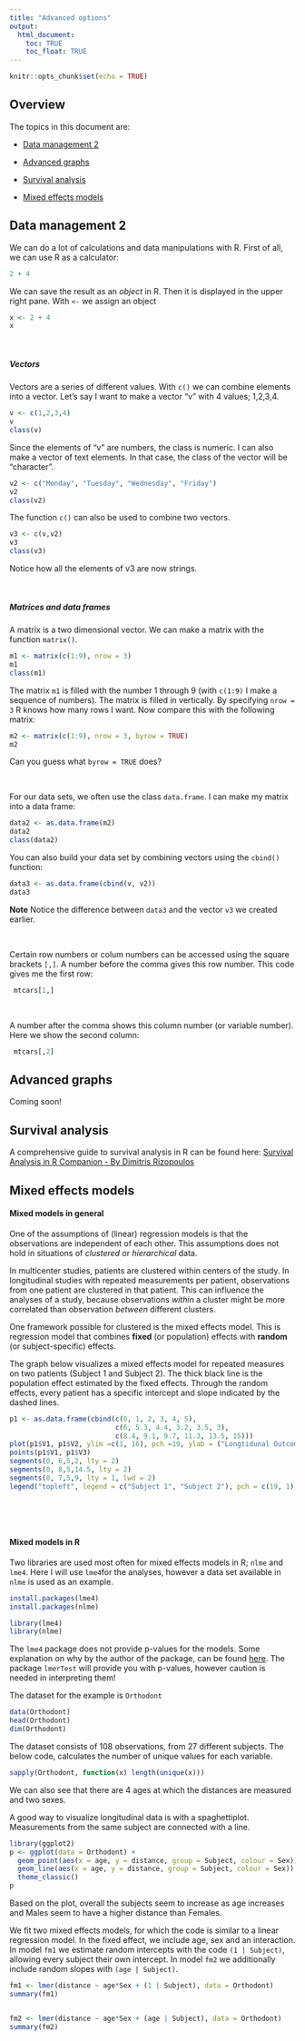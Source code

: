 ```yaml
---
title: "Advanced options"
output: 
  html_document:
    toc: TRUE
    toc_float: TRUE
---
```


```r
knitr::opts_chunk$set(echo = TRUE)
```


## Overview 

The topics in this document are:

* [Data management 2](#datamanagement2)

* [Advanced graphs](#graphs2)

* [Survival analysis](#survival)

* [Mixed effects models](#mixedmodels)

## Data management 2 {#datamanagement2}
We can do a lot of calculations and data manipulations with R. 
First of all, we can use R as a calculator:

```r
2 + 4
``` 
 
We can save the result as an *object* in R. Then it is displayed in the upper right pane.
With `<-` we assign an object

```r
x <- 2 + 4
x
``` 
&nbsp;


##### Vectors
Vectors are a series of different values. With `c()` we can combine elements into a vector. Let's say I want to make a vector "v" with 4 values; 1,2,3,4. 

```r
v <- c(1,2,3,4)
v
class(v)
```
Since the elements of "v" are numbers, the class is numeric. I can also make a vector of text elements. In that case, the class of the vector will be "character".

```r
v2 <- c("Monday", "Tuesday", "Wednesday", "Friday")
v2
class(v2)
```

The function `c()` can also be used to combine two vectors.

```r
v3 <- c(v,v2)
v3
class(v3)
```

Notice how all the elements of v3 are now strings. 

&nbsp;
&nbsp;

##### Matrices and data frames
A matrix is a two dimensional vector. We can make a matrix with the function `matrix()`. 

```r
m1 <- matrix(c(1:9), nrow = 3)
m1
class(m1)
```
The matrix `m1` is filled with the number 1 through 9 (with `c(1:9)` I make a sequence of numbers). The matrix is filled in vertically. By specifying `nrow = 3` R knows how many rows I want. Now compare this with the following matrix:

```r
m2 <- matrix(c(1:9), nrow = 3, byrow = TRUE)
m2
```

Can you guess what `byrow = TRUE` does?

&nbsp;

For our data sets, we often use the class `data.frame`. I can make my matrix into a data frame:

```r
data2 <- as.data.frame(m2)
data2
class(data2)
```

You can also build your data set by combining vectors using the `cbind()` function:

```r
data3 <- as.data.frame(cbind(v, v2))
data3
```

**Note** Notice the difference between `data3` and the vector `v3` we created earlier. 


&nbsp;


Certain row numbers or colum numbers can be accessed using the square brackets `[,]`. 
A number before the comma gives this row number. This code gives me the first row:
```r
 mtcars[1,] 
``` 
 

&nbsp;

A number after the comma shows this column number (or variable number). Here we show the second column:
```r
 mtcars[,2] 
```  




## Advanced graphs {#graphs2}
 
 Coming soon!
 
 
## Survival analysis {#survival}

A comprehensive guide to survival analysis in R can be found here: 
[Survival Analysis in R Companion - By Dimitris Rizopoulos](https://www.drizopoulos.com/courses/emc/survival%20analysis%20in%20r%20companion)


 
## Mixed effects models {#mixedmodels}

#### Mixed models in general

One of the assumptions of (linear) regression models is that the observations are independent of each other. This assumptions does not hold in situations of *clustered* or *hierarchical* data.

In multicenter studies, patients are clustered within centers of the study. In longitudinal studies with repeated measurements per patient, observations from one patient are clustered in that patient. This can influence the analyses of a study, because observations *within* a cluster might be more correlated than observation *between* different clusters.

One framework possible for clustered is the mixed effects model. This is regression model that combines **fixed** (or population) effects with **random** (or subject-specific) effects. 

The graph below visualizes a mixed effects model for repeated measures on two patients (Subject 1 and Subject 2). The thick black line is the population effect estimated by the fixed effects. Through the random effects, every patient has a specific intercept and slope indicated by the dashed lines.  


```r
p1 <- as.data.frame(cbind(c(0, 1, 2, 3, 4, 5),
                          c(6, 5.3, 4.4, 3.2, 3.5, 3),
                          c(8.4, 9.1, 9.7, 11.3, 13.5, 15)))
plot(p1$V1, p1$V2, ylim =c(1, 16), pch =19, ylab = ("Longtidunal Outcome"), xlab = "Time")
points(p1$V1, p1$V3)
segments(0, 6,5,2, lty = 2)
segments(0, 8,5,14.5, lty = 2)
segments(0, 7,5,9, lty = 1, lwd = 2)
legend("topleft", legend = c("Subject 1", "Subject 2"), pch = c(19, 1), bty = "n", cex = 0.8 )

```  


&nbsp;

&nbsp;

#### Mixed models in R

Two libraries are used most often for mixed effects models in R; `nlme` and `lme4`. Here I will use `lme4`for the analyses, however a data set available in `nlme` is used as an example.

```r
install.packages(lme4)
install.packages(nlme)
```

```r
library(lme4)
library(nlme)
```

The `lme4` package does not provide p-values for the models. Some explanation on why by the author of the package, can be found [here](https://stat.ethz.ch/pipermail/r-help/2006-May/094765.html). The package `lmerTest` will provide you with p-values, however caution is needed in interpreting them!

The dataset for the example is `Orthodont`

```r
data(Orthodont)
head(Orthodont)
dim(Orthodont)

```

The dataset consists of 108 observations, from 27 different subjects. The below code, calculates the number of unique values for each variable.

```r
sapply(Orthodont, function(x) length(unique(x)))
```

We can also see that there are 4 ages at which the distances are measured and two sexes. 

A good way to visualize longitudinal data is with a spaghettiplot. Measurements from the same subject are connected with a line.

```r
library(ggplot2)
p <- ggplot(data = Orthodont) +
  geom_point(aes(x = age, y = distance, group = Subject, colour = Sex)) +
  geom_line(aes(x = age, y = distance, group = Subject, colour = Sex)) +
  theme_classic() 
p
```


Based on the plot, overall the subjects seem to increase as age increases and Males seem to have a higher distance than Females. 

We fit two mixed effects models, for which the code is similar to a linear regression model. In the fixed effect, we include age, sex and an interaction. In model `fm1` we estimate random intercepts with the code `(1 | Subject)`, allowing every subject their own intercept. In model `fm2` we additionally include random slopes with `(age | Subject)`. 

```r

fm1 <- lmer(distance ~ age*Sex + (1 | Subject), data = Orthodont) 
summary(fm1)


fm2 <- lmer(distance ~ age*Sex + (age | Subject), data = Orthodont) 
summary(fm2)
```